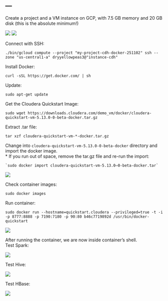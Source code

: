 ---
---

<link rel="stylesheet" href="styles.css" type="text/css">

Create a project and a VM instance on GCP, with 7.5 GB memory and 20 GB disk (this is the absolute minimum!)

<img src="./assets/create_instance1.png">
<img src="./assets/create_instance2.png">

Connect with SSH:

    ./bin/gcloud compute --project "my-project-cdh-docker-251102" ssh --zone "us-central1-a" dryyellowpeas3@"instance-cdh" 
    
Install Docker:

    curl -sSL https://get.docker.com/ | sh
    
Update:

    sudo apt-get update

Get the Cloudera Quickstart Image:

    sudo wget https://downloads.cloudera.com/demo_vm/docker/cloudera-quickstart-vm-5.13.0-0-beta-docker.tar.gz
    
Extract .tar file:

    tar xzf cloudera-quickstart-vm-*-docker.tar.gz


Change into `cloudera-quickstart-vm-5.13.0-0-beta-docker` directory and import the docker image.
<br>
* If you run out of space, remove the tar.gz file and re-run the import:

    `sudo docker import cloudera-quickstart-vm-5.13.0–0-beta-docker.tar`
    
<img src="./assets/docker_import_container.png">

Check container images:

    sudo docker images
    
Run container:

    sudo docker run --hostname=quickstart.cloudera --privileged=true -t -i -p 8777:8888 -p 7190:7180 -p 90:80 b46c7719892d /usr/bin/docker-quickstart
    
<img src="./assets/docker_run_container.png">


After running the container, we are now inside container's shell. 
<br>
Test Spark:

<img src="./assets/spark1.png">

Test Hive:

<img src="./assets/hive1.png">

Test HBase:

<img src="./assets/hbase1.png">


